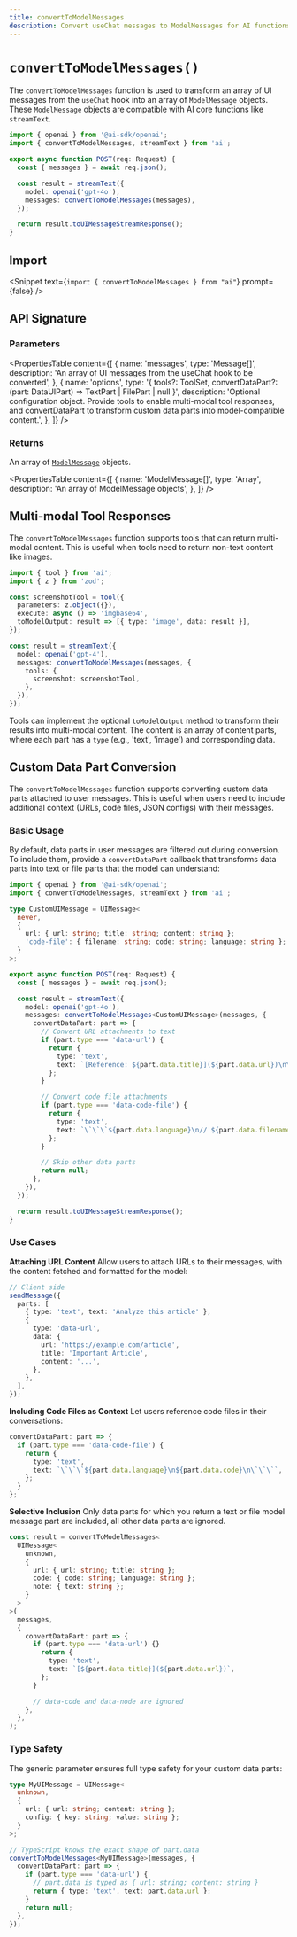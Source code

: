 ```yaml
---
title: convertToModelMessages
description: Convert useChat messages to ModelMessages for AI functions (API Reference)
---
```


# `convertToModelMessages()`

The `convertToModelMessages` function is used to transform an array of UI messages from the `useChat` hook into an array of `ModelMessage` objects. These `ModelMessage` objects are compatible with AI core functions like `streamText`.

```ts filename="app/api/chat/route.ts"
import { openai } from '@ai-sdk/openai';
import { convertToModelMessages, streamText } from 'ai';

export async function POST(req: Request) {
  const { messages } = await req.json();

  const result = streamText({
    model: openai('gpt-4o'),
    messages: convertToModelMessages(messages),
  });

  return result.toUIMessageStreamResponse();
}
```

## Import

<Snippet text={`import { convertToModelMessages } from "ai"`} prompt={false} />

## API Signature

### Parameters

<PropertiesTable
  content={[
    {
      name: 'messages',
      type: 'Message[]',
      description:
        'An array of UI messages from the useChat hook to be converted',
    },
    {
      name: 'options',
      type: '{ tools?: ToolSet, convertDataPart?: (part: DataUIPart) => TextPart | FilePart | null }',
      description:
        'Optional configuration object. Provide tools to enable multi-modal tool responses, and convertDataPart to transform custom data parts into model-compatible content.',
    },
  ]}
/>

### Returns

An array of [`ModelMessage`](/docs/reference/ai-sdk-core/model-message) objects.

<PropertiesTable
  content={[
    {
      name: 'ModelMessage[]',
      type: 'Array',
      description: 'An array of ModelMessage objects',
    },
  ]}
/>

## Multi-modal Tool Responses

The `convertToModelMessages` function supports tools that can return multi-modal content. This is useful when tools need to return non-text content like images.

```ts
import { tool } from 'ai';
import { z } from 'zod';

const screenshotTool = tool({
  parameters: z.object({}),
  execute: async () => 'imgbase64',
  toModelOutput: result => [{ type: 'image', data: result }],
});

const result = streamText({
  model: openai('gpt-4'),
  messages: convertToModelMessages(messages, {
    tools: {
      screenshot: screenshotTool,
    },
  }),
});
```

Tools can implement the optional `toModelOutput` method to transform their results into multi-modal content. The content is an array of content parts, where each part has a `type` (e.g., 'text', 'image') and corresponding data.

## Custom Data Part Conversion

The `convertToModelMessages` function supports converting custom data parts attached to user messages. This is useful when users need to include additional context (URLs, code files, JSON configs) with their messages.

### Basic Usage

By default, data parts in user messages are filtered out during conversion. To include them, provide a `convertDataPart` callback that transforms data parts into text or file parts that the model can understand:

```ts filename="app/api/chat/route.ts"
import { openai } from '@ai-sdk/openai';
import { convertToModelMessages, streamText } from 'ai';

type CustomUIMessage = UIMessage<
  never,
  {
    url: { url: string; title: string; content: string };
    'code-file': { filename: string; code: string; language: string };
  }
>;

export async function POST(req: Request) {
  const { messages } = await req.json();

  const result = streamText({
    model: openai('gpt-4o'),
    messages: convertToModelMessages<CustomUIMessage>(messages, {
      convertDataPart: part => {
        // Convert URL attachments to text
        if (part.type === 'data-url') {
          return {
            type: 'text',
            text: `[Reference: ${part.data.title}](${part.data.url})\n\n${part.data.content}`,
          };
        }

        // Convert code file attachments
        if (part.type === 'data-code-file') {
          return {
            type: 'text',
            text: `\`\`\`${part.data.language}\n// ${part.data.filename}\n${part.data.code}\n\`\`\``,
          };
        }

        // Skip other data parts
        return null;
      },
    }),
  });

  return result.toUIMessageStreamResponse();
}
```

### Use Cases

**Attaching URL Content**
Allow users to attach URLs to their messages, with the content fetched and formatted for the model:

```ts
// Client side
sendMessage({
  parts: [
    { type: 'text', text: 'Analyze this article' },
    {
      type: 'data-url',
      data: {
        url: 'https://example.com/article',
        title: 'Important Article',
        content: '...',
      },
    },
  ],
});
```

**Including Code Files as Context**
Let users reference code files in their conversations:

```ts
convertDataPart: part => {
  if (part.type === 'data-code-file') {
    return {
      type: 'text',
      text: `\`\`\`${part.data.language}\n${part.data.code}\n\`\`\``,
    };
  }
};
```

**Selective Inclusion**
Only data parts for which you return a text or file model message part are included,
all other data parts are ignored.

```ts
const result = convertToModelMessages<
  UIMessage<
    unknown,
    {
      url: { url: string; title: string };
      code: { code: string; language: string };
      note: { text: string };
    }
  >
>(
  messages,
  {
    convertDataPart: part => {
      if (part.type === 'data-url') {}
        return {
          type: 'text',
          text: `[${part.data.title}](${part.data.url})`,
        };
      }

      // data-code and data-node are ignored
    },
  },
);
```

### Type Safety

The generic parameter ensures full type safety for your custom data parts:

```ts
type MyUIMessage = UIMessage<
  unknown,
  {
    url: { url: string; content: string };
    config: { key: string; value: string };
  }
>;

// TypeScript knows the exact shape of part.data
convertToModelMessages<MyUIMessage>(messages, {
  convertDataPart: part => {
    if (part.type === 'data-url') {
      // part.data is typed as { url: string; content: string }
      return { type: 'text', text: part.data.url };
    }
    return null;
  },
});
```
